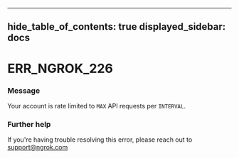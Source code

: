 

---
hide_table_of_contents: true
displayed_sidebar: docs
---


# ERR_NGROK_226

### Message
Your account is rate limited to `MAX` API requests per `INTERVAL`.

<ErrorDetails />



### Further help
If you're having trouble resolving this error, please reach out to [support@ngrok.com](mailto:support@ngrok.com?subject=Help%20with%20ERR_NGROK_226)

